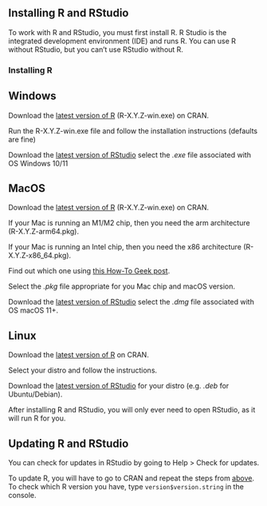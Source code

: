 ## Installing R and RStudio

To work with R and RStudio, you must first install R. R Studio
is the integrated development environment (IDE) and runs R.
You can use R without RStudio, but you can't use RStudio without
R.

### Installing R 

::: {.panel-tabset}

## Windows

Download the [latest version of R](https://cran.r-project.org/bin/windows/base/) (R-X.Y.Z-win.exe) on CRAN.

Run the R-X.Y.Z-win.exe file and follow the installation instructions (defaults are fine)

Download the [latest version of RStudio](https://posit.co/download/rstudio-desktop/)
select the *.exe* file associated with OS Windows 10/11

## MacOS

Download the [latest version of R](https://cran.r-project.org/bin/macosx/) (R-X.Y.Z-win.exe) on
CRAN.

::: {.callout-important}
If your Mac is running an M1/M2 chip, then you need the arm architecture (R-X.Y.Z-arm64.pkg).

If your Mac is running an Intel chip, then you need the x86 architecture (R-X.Y.Z-x86_64.pkg).

Find out which one using [this How-To Geek post](https://www.howtogeek.com/706226/how-to-check-if-your-mac-is-using-an-intel-or-apple-silicon-processor/).
:::

Select the *.pkg* file appropriate for you Mac chip and macOS version.

Download the [latest version of RStudio](https://posit.co/download/rstudio-desktop/)
select the *.dmg* file associated with OS macOS 11+.

## Linux

Download the [latest version of R](https://cran.r-project.org/bin/linux/) on
CRAN.

Select your distro and follow the instructions.

Download the [latest version of RStudio](https://posit.co/download/rstudio-desktop/)
for your distro (e.g. *.deb* for Ubuntu/Debian).


:::

After installing R and RStudio, you will only ever need to open RStudio, as it will
run R for you.

## Updating R and RStudio

You can check for updates in RStudio by going to Help > Check for updates.

To update R, you will have to go to CRAN and repeat the steps from
[above](#installing-r). To check which R version you have, type
`version$version.string` in the console.
